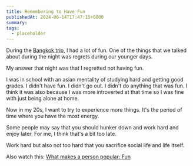 ```yaml
---
title: Remembering to Have Fun
publishedAt: 2024-06-14T17:47:15+0800
summary: 
tags:
  - placeholder
---
```


During the [Bangkok trip](https://weichun.xyz/blog/bangkok-day-1), I had a lot of fun. One of the things that we talked about during the night was regrets during our younger days.

My answer that night was that I regretted not having fun.

I was in school with an asian mentality of studying hard and getting good grades. I didn't have fun. I didn't go out. I didn't do anything that was fun. I think it was also because I was more introverted at that time so I was fine with just being alone at home.

Now in my 20s, I want to try to experience more things. It's the period of time where you have the most energy. 

Some people may say that you should hunker down and work hard and enjoy later. For me, I think that's a bit too late. 

Work hard but also not too hard that you sacrifice social life and life itself.

Also watch this: [What makes a person popular: Fun](https://www.youtube.com/watch?v=MPzNesJpthY)